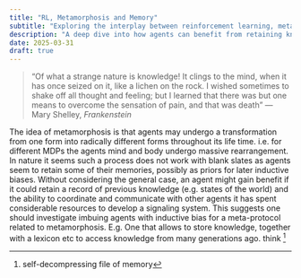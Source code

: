 ```yaml
---
title: "RL, Metamorphosis and Memory"
subtitle: "Exploring the interplay between reinforcement learning, metamorphosis, and memory retention"
description: "A deep dive into how agents can benefit from retaining knowledge through metamorphosis in reinforcement learning scenarios."
date: 2025-03-31
draft: true
---
```


> "Of what a strange nature is knowledge! It clings to the mind, when it has once seized on it, like a lichen on the rock. I wished sometimes to shake off all thought and feeling; but I learned that there was but one means to overcome the sensation of pain, and that was death" 
>  --- Mary Shelley, *Frankenstein*


The idea of metamorphosis is that agents may undergo a transformation from one form into radically different forms throughout its life time. i.e. for different MDPs the agents mind and body undergo massive rearrangement. In nature it seems such a process does not work with blank slates as agents seem to retain some of their memories, possibly as priors for later inductive biases. Without considering the general case, an agent might gain benefit if it could retain a record of previous knowledge (e.g. states of the world) and the ability to coordinate and communicate with other agents it has spent considerable resources to develop a signaling system. This suggests one should investigate imbuing agents with inductive bias for a meta-protocol related to metamorphosis. E.g. One that allows to store knowledge, together with a lexicon etc to access knowledge from many generations ago. think ^[self-decompressing file of memory]
